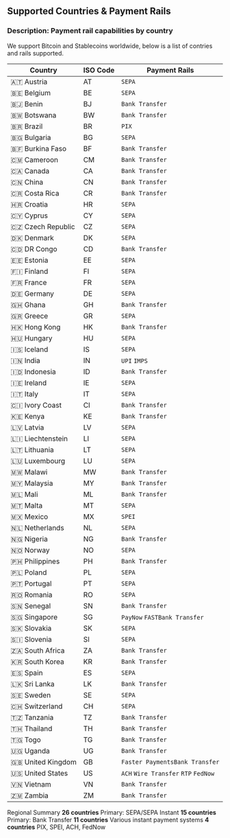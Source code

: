 ## Supported Countries & Payment Rails
### Description: Payment rail capabilities by country
We support Bitcoin and Stablecoins worldwide, below is a list of contries and rails supported. 
<table>
  <thead>
    <tr>
      <th>Country</th>
      <th>ISO Code</th>
      <th>Payment Rails</th>
    </tr>
  </thead>
  <tbody>
    <tr>
      <td>🇦🇹 Austria</td>
      <td>AT</td>
      <td><code>SEPA</code> </td>
    </tr>
    <tr>
      <td>🇧🇪 Belgium</td>
      <td>BE</td>
      <td><code>SEPA</code> </td>
    </tr>
    <tr>
      <td>🇧🇯 Benin</td>
      <td>BJ</td>
      <td><code>Bank Transfer</code></td>
    </tr>
    <tr>
      <td>🇧🇼 Botswana</td>
      <td>BW</td>
      <td><code>Bank Transfer</code></td>
    </tr>
    <tr>
      <td>🇧🇷 Brazil</td>
      <td>BR</td>
      <td><code>PIX</code></td>
    </tr>
    <tr>
      <td>🇧🇬 Bulgaria</td>
      <td>BG</td>
      <td><code>SEPA</code> </td>
    </tr>
    <tr>
      <td>🇧🇫 Burkina Faso</td>
      <td>BF</td>
      <td><code>Bank Transfer</code></td>
    </tr>
    <tr>
      <td>🇨🇲 Cameroon</td>
      <td>CM</td>
      <td><code>Bank Transfer</code></td>
    </tr>
    <tr>
      <td>🇨🇦 Canada</td>
      <td>CA</td>
      <td><code>Bank Transfer</code></td>
    </tr>
    <tr>
      <td>🇨🇳 China</td>
      <td>CN</td>
      <td><code>Bank Transfer</code></td>
    </tr>
    <tr>
      <td>🇨🇷 Costa Rica</td>
      <td>CR</td>
      <td><code>Bank Transfer</code></td>
    </tr>
    <tr>
      <td>🇭🇷 Croatia</td>
      <td>HR</td>
      <td><code>SEPA</code> </td>
    </tr>
    <tr>
      <td>🇨🇾 Cyprus</td>
      <td>CY</td>
      <td><code>SEPA</code> </td>
    </tr>
    <tr>
      <td>🇨🇿 Czech Republic</td>
      <td>CZ</td>
      <td><code>SEPA</code> </td>
    </tr>
    <tr>
      <td>🇩🇰 Denmark</td>
      <td>DK</td>
      <td><code>SEPA</code> </td>
    </tr>
    <tr>
      <td>🇨🇩 DR Congo</td>
      <td>CD</td>
      <td><code>Bank Transfer</code></td>
    </tr>
    <tr>
      <td>🇪🇪 Estonia</td>
      <td>EE</td>
      <td><code>SEPA</code> </td>
    </tr>
    <tr>
      <td>🇫🇮 Finland</td>
      <td>FI</td>
      <td><code>SEPA</code> </td>
    </tr>
    <tr>
      <td>🇫🇷 France</td>
      <td>FR</td>
      <td><code>SEPA</code> </td>
    </tr>
    <tr>
      <td>🇩🇪 Germany</td>
      <td>DE</td>
      <td><code>SEPA</code> </td>
    </tr>
    <tr>
      <td>🇬🇭 Ghana</td>
      <td>GH</td>
      <td><code>Bank Transfer</code></td>
    </tr>
    <tr>
      <td>🇬🇷 Greece</td>
      <td>GR</td>
      <td><code>SEPA</code> </td>
    </tr>
    <tr>
      <td>🇭🇰 Hong Kong</td>
      <td>HK</td>
      <td><code>Bank Transfer</code></td>
    </tr>
    <tr>
      <td>🇭🇺 Hungary</td>
      <td>HU</td>
      <td><code>SEPA</code> </td>
    </tr>
    <tr>
      <td>🇮🇸 Iceland</td>
      <td>IS</td>
      <td><code>SEPA</code> </td>
    </tr>
    <tr>
      <td>🇮🇳 India</td>
      <td>IN</td>
      <td><code>UPI</code> <code>IMPS</code></td>
    </tr>
    <tr>
      <td>🇮🇩 Indonesia</td>
      <td>ID</td>
      <td><code>Bank Transfer</code></td>
    </tr>
    <tr>
      <td>🇮🇪 Ireland</td>
      <td>IE</td>
      <td><code>SEPA</code> </td>
    </tr>
    <tr>
      <td>🇮🇹 Italy</td>
      <td>IT</td>
      <td><code>SEPA</code> </td>
    </tr>
    <tr>
      <td>🇨🇮 Ivory Coast</td>
      <td>CI</td>
      <td><code>Bank Transfer</code></td>
    </tr>
    <tr>
      <td>🇰🇪 Kenya</td>
      <td>KE</td>
      <td><code>Bank Transfer</code></td>
    </tr>
    <tr>
      <td>🇱🇻 Latvia</td>
      <td>LV</td>
      <td><code>SEPA</code> </td>
    </tr>
    <tr>
      <td>🇱🇮 Liechtenstein</td>
      <td>LI</td>
      <td><code>SEPA</code> </td>
    </tr>
    <tr>
      <td>🇱🇹 Lithuania</td>
      <td>LT</td>
      <td><code>SEPA</code> </td>
    </tr>
    <tr>
      <td>🇱🇺 Luxembourg</td>
      <td>LU</td>
      <td><code>SEPA</code> </td>
    </tr>
    <tr>
      <td>🇲🇼 Malawi</td>
      <td>MW</td>
      <td><code>Bank Transfer</code></td>
    </tr>
    <tr>
      <td>🇲🇾 Malaysia</td>
      <td>MY</td>
      <td><code>Bank Transfer</code></td>
    </tr>
    <tr>
      <td>🇲🇱 Mali</td>
      <td>ML</td>
      <td><code>Bank Transfer</code></td>
    </tr>
    <tr>
      <td>🇲🇹 Malta</td>
      <td>MT</td>
      <td><code>SEPA</code> </td>
    </tr>
    <tr>
      <td>🇲🇽 Mexico</td>
      <td>MX</td>
      <td><code>SPEI</code></td>
    </tr>
    <tr>
      <td>🇳🇱 Netherlands</td>
      <td>NL</td>
      <td><code>SEPA</code> </td>
    </tr>
    <tr>
      <td>🇳🇬 Nigeria</td>
      <td>NG</td>
      <td><code>Bank Transfer</code></td>
    </tr>
    <tr>
      <td>🇳🇴 Norway</td>
      <td>NO</td>
      <td><code>SEPA</code></td>
    </tr>
    <tr>
      <td>🇵🇭 Philippines</td>
      <td>PH</td>
      <td><code>Bank Transfer</code></td>
    </tr>
    <tr>
      <td>🇵🇱 Poland</td>
      <td>PL</td>
      <td><code>SEPA</code> </td>
    </tr>
    <tr>
      <td>🇵🇹 Portugal</td>
      <td>PT</td>
      <td><code>SEPA</code> </td>
    </tr>
    <tr>
      <td>🇷🇴 Romania</td>
      <td>RO</td>
      <td><code>SEPA</code> </td>
    </tr>
    <tr>
      <td>🇸🇳 Senegal</td>
      <td>SN</td>
      <td><code>Bank Transfer</code></td>
    </tr>
    <tr>
      <td>🇸🇬 Singapore</td>
      <td>SG</td>
      <td><code>PayNow</code> <code>FAST</code><code>Bank Transfer</code></td>
    </tr>
    <tr>
      <td>🇸🇰 Slovakia</td>
      <td>SK</td>
      <td><code>SEPA</code> </td>
    </tr>
    <tr>
      <td>🇸🇮 Slovenia</td>
      <td>SI</td>
      <td><code>SEPA</code> </td>
    </tr>
    <tr>
      <td>🇿🇦 South Africa</td>
      <td>ZA</td>
      <td><code>Bank Transfer</code></td>
    </tr>
    <tr>
      <td>🇰🇷 South Korea</td>
      <td>KR</td>
      <td><code>Bank Transfer</code></td>
    </tr>
    <tr>
      <td>🇪🇸 Spain</td>
      <td>ES</td>
      <td><code>SEPA</code> </td>
    </tr>
    <tr>
      <td>🇱🇰 Sri Lanka</td>
      <td>LK</td>
      <td><code>Bank Transfer</code></td>
    </tr>
    <tr>
      <td>🇸🇪 Sweden</td>
      <td>SE</td>
      <td><code>SEPA</code></td>
    </tr>
    <tr>
      <td>🇨🇭 Switzerland</td>
      <td>CH</td>
      <td><code>SEPA</code></td>
    </tr>
    <tr>
      <td>🇹🇿 Tanzania</td>
      <td>TZ</td>
      <td><code>Bank Transfer</code></td>
    </tr>
    <tr>
      <td>🇹🇭 Thailand</td>
      <td>TH</td>
      <td><code>Bank Transfer</code></td>
    </tr>
    <tr>
      <td>🇹🇬 Togo</td>
      <td>TG</td>
      <td><code>Bank Transfer</code></td>
    </tr>
    <tr>
      <td>🇺🇬 Uganda</td>
      <td>UG</td>
      <td><code>Bank Transfer</code></td>
    </tr>
    <tr>
      <td>🇬🇧 United Kingdom</td>
      <td>GB</td>
      <td><code>Faster Payments</code><code>Bank Transfer</code></td>
    </tr>
    <tr>
      <td>🇺🇸 United States</td>
      <td>US</td>
      <td><code>ACH</code> <code>Wire Transfer</code> <code>RTP</code> <code>FedNow</code></td>
    </tr>
    <tr>
      <td>🇻🇳 Vietnam</td>
      <td>VN</td>
      <td><code>Bank Transfer</code></td>
    </tr>
    <tr>
      <td>🇿🇲 Zambia</td>
      <td>ZM</td>
      <td><code>Bank Transfer</code></td>
    </tr>
  </tbody>
</table>

Regional Summary
<CardGroup cols={4}>
  <Card title="Europe" icon="landmark">
    **26 countries**
Primary: SEPA/SEPA Instant
  </Card>
  <Card title="Africa" icon="globe">
    **15 countries**
Primary: Bank Transfer 
  </Card>
  <Card title="Asia-Pacific" icon="earth-asia">
    **11 countries**
Various instant payment systems
  </Card>
  <Card title="Americas" icon="earth-americas">
    **4 countries**
PIX, SPEI, ACH, FedNow
  </Card>
</CardGroup>
